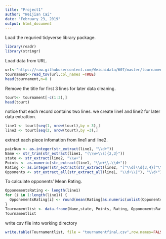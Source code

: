 ---
title: "Project1"
author: "Weijian Cai"
date: "February 23, 2019"
output: html_document
---

Load the requried tidyverse library package.
```{r}
library(readr)
library(stringr)
```

Load data from URL.
```{r}
url<-"https://raw.githubusercontent.com/Weicaidata/607/master/tournamentinfo.txt"
tournament<-read_tsv(url,col_names =TRUE)
head(tournament,n=8 )
```

Remove the title for first 3 lines for later data cleaning.
```{R}
tourt<- tournament[-c(1:3),]
head(tourt)
```



notice that each record contains two lines. we create line1 and line2 for later data extrattion.
```{r}
line1 <- tourt[seq(1, nrow(tourt),by = 3),]
line2 <- tourt[seq(2, nrow(tourt),by =3),]
```

extract each piece infomation from line1 and line2.
```{r}
pairNum <- as.integer(str_extract(line1, "\\d+"))
Name <- str_trim(str_extract(line1, "(\\w+\\s){2,3}"))
state <- str_extract(line2, "\\w+")
Points <- as.numeric(str_extract(line1, "\\d+\\.\\d+"))
Rating <- as.integer(str_extract(str_extract(line2, "[^\\d]\\d{3,4}[^\\d]"), "\\d+"))
Opponents <- str_extract_all(str_extract_all(line1, "\\d+\\|"), "\\d+")
```

To calculate opponents' Mean Rating.
```{r}
OpponementsRating <- length(line1)
for (i in 1:length(line1)) { 
  OpponementsRating[i] <- round(mean(Rating[as.numeric(unlist(Opponents[pairNum[i]]))]), digits = 0) 
}
Tournamentlist <- data.frame(Name,state, Points, Rating, OpponementsRating)
Tournamentlist
```

write csv file into working directory
```{r}
write.table(Tournamentlist, file = "tournamentfinal.csv",row.names=FALSE, na="",col.names=TRUE, sep=",")
```


